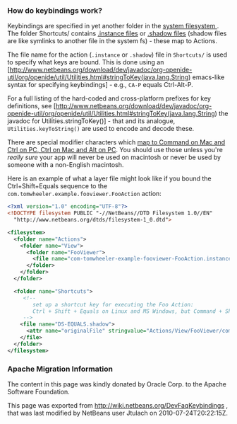 <!--

    Licensed to the Apache Software Foundation (ASF) under one
    or more contributor license agreements.  See the NOTICE file
    distributed with this work for additional information
    regarding copyright ownership.  The ASF licenses this file
    to you under the Apache License, Version 2.0 (the
    "License"); you may not use this file except in compliance
    with the License.  You may obtain a copy of the License at

      http://www.apache.org/licenses/LICENSE-2.0

    Unless required by applicable law or agreed to in writing,
    software distributed under the License is distributed on an
    "AS IS" BASIS, WITHOUT WARRANTIES OR CONDITIONS OF ANY
    KIND, either express or implied.  See the License for the
    specific language governing permissions and limitations
    under the License.

-->

===How do keybindings work?===

Keybindings are specified in yet another folder in the [[DevFaqSystemFilesystem| system filesystem ]].  The folder Shortcuts/ contains [[DevFaqInstanceDataObject| .instance files]] or [[DevFaqDotShadowFiles| .shadow files]] (shadow files are like symlinks to another file in the system fs) - these map to Actions.

The file name for the action (<tt>.instance</tt> or <tt>.shadow</tt>) file in <tt>Shortcuts/</tt> is used to specify what keys are bound.  This is done using an [http://www.netbeans.org/download/dev/javadoc/org-openide-util/org/openide/util/Utilities.html#stringToKey(java.lang.String) emacs-like syntax for specifying keybindings] - e.g., <tt>CA-P</tt> equals Ctrl-Alt-P.

For a full listing of the hard-coded and cross-platform prefixes for key definitions, see [http://www.netbeans.org/download/dev/javadoc/org-openide-util/org/openide/util/Utilities.html#stringToKey(java.lang.String) the javadoc for Utilities.stringToKey()] - that and its analogue, <tt>Utilities.keyToString()</tt> are used to encode and decode these.

There are special modifier characters which [[DevFaqLogicalKeybindings| map to Command on Mac and Ctrl on PC, Ctrl on Mac and Alt on PC]].  You should use those unless you're ''really sure'' your app will never be used on macintosh or never be used by someone with a non-English macintosh.

Here is an example of what a layer file might look like if you bound the Ctrl+Shift+Equals sequence to the <tt>com.tomwheeler.example.fooviewer.FooAction</tt> action:

<source lang="xml">
<?xml version="1.0" encoding="UTF-8"?>
<!DOCTYPE filesystem PUBLIC "-//NetBeans//DTD Filesystem 1.0//EN"
  "http://www.netbeans.org/dtds/filesystem-1_0.dtd">

<filesystem>
  <folder name="Actions">
    <folder name="View">
      <folder name="FooViewer">
        <file name="com-tomwheeler-example-fooviewer-FooAction.instance" />
      </folder>
    </folder>
  </folder>

  <folder name="Shortcuts">
     <!--
        set up a shortcut key for executing the Foo Action:
        Ctrl + Shift + Equals on Linux and MS Windows, but Command + Shift + Equals on a Mac
     -->
    <file name="DS-EQUALS.shadow">
      <attr name="originalFile" stringvalue="Actions/View/FooViewer/com-tomwheeler-example-fooviewer-FooAction.instance"/>
    </file>
  </folder>
</filesystem>
</source>

===Apache Migration Information===

The content in this page was kindly donated by Oracle Corp. to the
Apache Software Foundation.

This page was exported from http://wiki.netbeans.org/DevFaqKeybindings , 
that was last modified by NetBeans user Jtulach 
on 2010-07-24T20:22:15Z.

